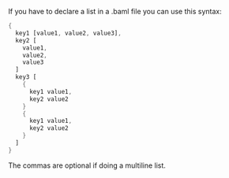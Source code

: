 If you have to declare a list in a .baml file you can use this syntax:
```rust baml
{
  key1 [value1, value2, value3],
  key2 [
    value1,
    value2,
    value3
  ]
  key3 [
    {
      key1 value1,
      key2 value2
    }
    {
      key1 value1,
      key2 value2
    }
  ]
}
```
The commas are optional if doing a multiline list.